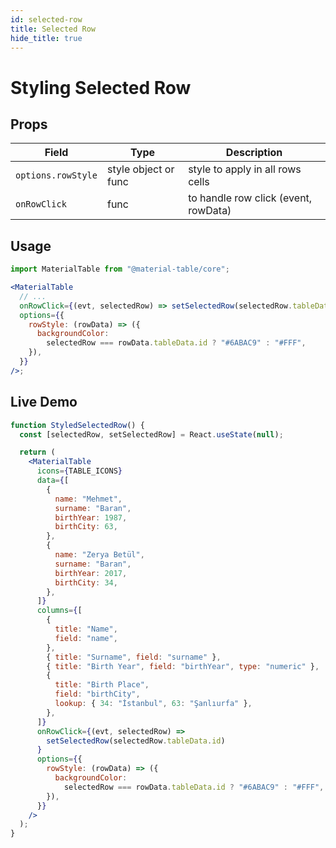 ```yaml
---
id: selected-row
title: Selected Row
hide_title: true
---
```


# Styling Selected Row


## Props

| Field              | Type                 | Description                          |
| ------------------ | -------------------- | ------------------------------------ |
| `options.rowStyle` | style object or func | style to apply in all rows cells     |
| `onRowClick`       | func                 | to handle row click (event, rowData) |

## Usage

```jsx
import MaterialTable from "@material-table/core";

<MaterialTable
  // ...
  onRowClick={(evt, selectedRow) => setSelectedRow(selectedRow.tableData.id)}
  options={{
    rowStyle: (rowData) => ({
      backgroundColor:
        selectedRow === rowData.tableData.id ? "#6ABAC9" : "#FFF",
    }),
  }}
/>;
```

## Live Demo

<InfoBannerAboutGlobalVarsInDemos />

```jsx live
function StyledSelectedRow() {
  const [selectedRow, setSelectedRow] = React.useState(null);

  return (
    <MaterialTable
      icons={TABLE_ICONS}
      data={[
        {
          name: "Mehmet",
          surname: "Baran",
          birthYear: 1987,
          birthCity: 63,
        },
        {
          name: "Zerya Betül",
          surname: "Baran",
          birthYear: 2017,
          birthCity: 34,
        },
      ]}
      columns={[
        {
          title: "Name",
          field: "name",
        },
        { title: "Surname", field: "surname" },
        { title: "Birth Year", field: "birthYear", type: "numeric" },
        {
          title: "Birth Place",
          field: "birthCity",
          lookup: { 34: "İstanbul", 63: "Şanlıurfa" },
        },
      ]}
      onRowClick={(evt, selectedRow) =>
        setSelectedRow(selectedRow.tableData.id)
      }
      options={{
        rowStyle: (rowData) => ({
          backgroundColor:
            selectedRow === rowData.tableData.id ? "#6ABAC9" : "#FFF",
        }),
      }}
    />
  );
}
```
